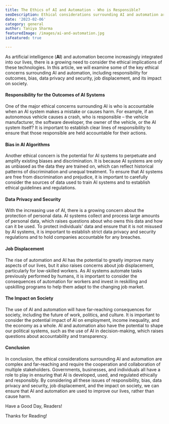 ```yaml
---
title: The Ethics of AI and Automation - Who is Responsible?
seoDescription: Ethical considerations surrounding AI and automation are complex and far-reaching and require the cooperation and collaboration of multiple stakeholders.
date: '2023-02-06'
category: general
author: Taniya Sharma
featuredImage: /images/ai-and-automation.jpg
isFeatured: true

---
```


As artificial intelligence (**AI**) and automation become increasingly integrated into our lives, there is a growing need to consider the ethical implications of these technologies. In this article, we will examine some of the key ethical concerns surrounding AI and automation, including responsibility for outcomes, bias, data privacy and security, job displacement, and its impact on society.

#### Responsibility for the Outcomes of AI Systems

One of the major ethical concerns surrounding AI is who is accountable when an AI system makes a mistake or causes harm. For example, if an autonomous vehicle causes a crash, who is responsible – the vehicle manufacturer, the software developer, the owner of the vehicle, or the AI system itself? It is important to establish clear lines of responsibility to ensure that those responsible are held accountable for their actions.

#### Bias in AI Algorithms

Another ethical concern is the potential for AI systems to perpetuate and amplify existing biases and discrimination. It is because AI systems are only as unbiased as the data they are trained on, which can reflect historical patterns of discrimination and unequal treatment. To ensure that AI systems are free from discrimination and prejudice, it is important to carefully consider the sources of data used to train AI systems and to establish ethical guidelines and regulations.

#### Data Privacy and Security

With the increasing use of AI, there is a growing concern about the protection of personal data. AI systems collect and process large amounts of personal data, which raises questions about who owns this data and how can it be used. To protect individuals' data and ensure that it is not misused by AI systems, it is important to establish strict data privacy and security regulations and to hold companies accountable for any breaches.

#### Job Displacement

The rise of automation and AI has the potential to greatly improve many aspects of our lives, but it also raises concerns about job displacement, particularly for low-skilled workers. As AI systems automate tasks previously performed by humans, it is important to consider the consequences of automation for workers and invest in reskilling and upskilling programs to help them adapt to the changing job market.

#### The Impact on Society

The use of AI and automation will have far-reaching consequences for society, including the future of work, politics, and culture. It is important to consider the potential impact of AI on employment, income inequality, and the economy as a whole. AI and automation also have the potential to shape our political systems, such as the use of AI in decision-making, which raises questions about accountability and transparency.

#### Conclusion

In conclusion, the ethical considerations surrounding AI and automation are complex and far-reaching and require the cooperation and collaboration of multiple stakeholders. Governments, businesses, and individuals all have a role to play in ensuring that AI is developed, used, and regulated ethically and responsibly. By considering all these issues of responsibility, bias, data privacy and security, job displacement, and the impact on society, we can ensure that AI and automation are used to improve our lives, rather than cause harm.

Have a Good Day, Readers!

Thanks for Reading!
